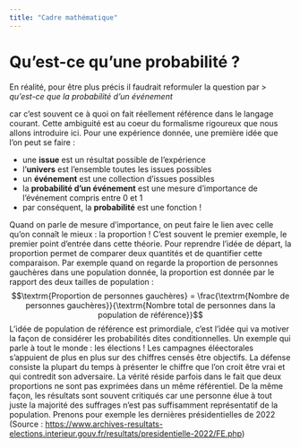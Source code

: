 ```yaml
---
title: "Cadre mathématique"
---
```


# Qu'est-ce qu'une probabilité ?
 
En réalité, pour être plus précis il faudrait reformuler la question par 
> *qu'est-ce que la probabilité d'un événement*

car c'est souvent ce à quoi on fait réellement référence dans le langage courant. Cette ambiguité est au coeur du formalisme rigoureux que nous allons introduire ici. Pour une expérience donnée, une première idée que l'on peut se faire :

- une **issue** est un résultat possible de l'expérience
- l'**univers** est l'ensemble toutes les issues possibles
- un **événement** est une collection d'issues possibles
- la **probabilité d'un événement** est une mesure d'importance de l'événement compris entre 0 et 1
- par conséquent, la **probabilité** est une fonction !

Quand on parle de mesure d'importance, on peut faire le lien avec celle qu'on connaît le mieux : la proportion ! C'est souvent le premier exemple, le premier point d'entrée dans cette théorie. Pour reprendre l'idée de départ, la proportion permet de comparer deux quantités et de quantifier cette comparaison. Par exemple quand on regarde la proportion de personnes gauchères dans une population donnée, la proportion est donnée par le rapport des deux tailles de population :
$$\textrm{Proportion de personnes gauchères} = \frac{\textrm{Nombre de personnes gauchères}}{\textrm{Nombre total de personnes dans la population de référence}}$$
L'idée de population de référence est primordiale, c'est l'idée qui va motiver la façon de considérer les probabilités dites conditionnelles. Un exemple qui parle à tout le monde : les élections ! Les campagnes éléectorales s'appuient de plus en plus sur des chiffres censés être objectifs. La défense consiste la plupart du temps à présenter le chiffre que l'on croit être vrai et qui contredit son adversaire. La vérité réside parfois dans le fait que deux proportions ne sont pas exprimées dans un même référentiel. De la même façon, les résultats sont souvent critiqués car une personne élue à tout juste la majorité des suffrages n'est pas suffisamment représentatif de la population. Prenons pour exemple les dernières présidentielles de 2022 (Source :  <https://www.archives-resultats-elections.interieur.gouv.fr/resultats/presidentielle-2022/FE.php>)




